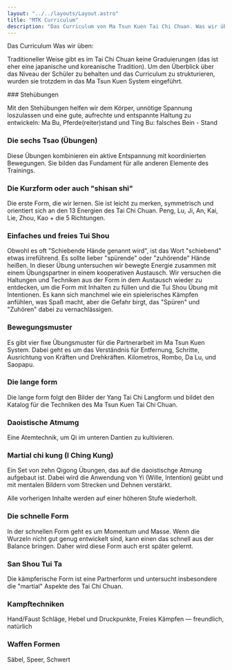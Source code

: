 ```yaml
---
layout: "../../layouts/Layout.astro"
title: "MTK Curriculum"
description: "Das Curriculum von Ma Tsun Kuen Tai Chi Chuan. Was wir üben und wie wir den Lernprozess strukturieren."
---
```



<div class="">


<CurvedHeadline tag="h1" type="smile" direction="R2L" offset="0" class="top-[30px] sm:top-[-30px] md:top-[150px]  fill-lazuli">Das Curriculum</CurvedHeadline>
<CurvedHeadline tag="h2" type="wave" direction="L2R" offset="2" class="top-[-50px] sm:top-[-80px] md:top-[30px] lg:top-[-130px]  fill-terracotta">Was wir üben:</CurvedHeadline>


Traditioneller Weise gibt es im Tai Chi Chuan keine Graduierungen (das ist eher eine japanische und koreanische Tradition). Um den Überblick über das Niveau der Schüler zu behalten und das Curriculum zu strukturieren, wurden sie trotzdem in das Ma Tsun Kuen System eingeführt.
</div>
<div class="mt-8">

<Card title="5º Student - yellow" meta="min. 3 Monate Training" color="yellow-300">
### Stehübungen

Mit den Stehübungen helfen wir dem Körper, unnötige Spannung loszulassen und eine gute, aufrechte und entspannte Haltung zu entwickeln: Ma Bu, Pferde(reiter)stand und Ting Bu: falsches Bein - Stand


### Die sechs Tsao (Übungen)
Diese Übungen kombinieren ein aktive Entspannung mit koordinierten Bewegungen. Sie bilden das Fundament für alle anderen Elemente des Trainings.

### Die Kurzform oder auch "shisan shi" 
Die erste Form, die wir lernen. Sie ist leicht zu merken, symmetrisch und orientiert sich an den 13 Energien des Tai Chi Chuan. Peng, Lu, Ji, An, Kai, Lie, Zhou, Kao + die 5 Richtungen.

</Card>

<Card title="4º Student - orange" meta="min. 9 Monate Training" color="amber-400">

### Einfaches und freies Tui Shou

Obwohl es oft "Schiebende Hände genannt wird", ist das Wort "schiebend" etwas irreführend. Es sollte lieber "spürende" oder "zuhörende" Hände heißen. In dieser Übung untersuchen wir bewegte Energie zusammen mit einem Übungspartner in einem kooperativen Austausch. Wir versuchen die Haltungen und Techniken aus der Form in dem Austausch wieder zu entdecken, um die Form mit Inhalten zu füllen und die Tui Shou Übung mit Intentionen.
Es kann sich manchmel wie ein spielerisches Kämpfen anfühlen, was Spaß macht, aber die Gefahr birgt, das "Spüren" und "Zuhören" dabei zu vernachlässigen.

</Card>

<Card title="3º Student - grün" meta="min. 18 Monate Training" color="green-500">

### Bewegungsmuster
Es gibt vier fixe Übungsmuster für die Partnerarbeit im Ma Tsun Kuen System. Dabei geht es um das Verständnis für Entfernung, Schritte, Ausrichtung von Kräften und Drehkräften.
Kilometros, Rombo, Da Lu, und Saopapu.
</Card>

<Card title=" 2º Student - blau" meta="min. 3 Jahre Training" color="blue-500">

### Die lange form
Die lange form folgt den Bilder der Yang Tai Chi Langform und bildet den Katalog für die Techniken des Ma Tsun Kuen Tai Chi Chuan.

</Card>

<Card title="1º Student - braun" meta="min. 5 Jahre Training" color="amber-900 inverted-header">

### Daoistische Atmumg
Eine Atemtechnik, um Qi im unteren Dantien zu kultivieren.


### Martial chi kung (I Ching Kung)
Ein Set von zehn Qigong Übungen, das auf die daoistischge Atmung aufgebaut ist. Dabei wird die Anwendung von Yi (Wille, Intention) geübt und mit mentalen Bildern vom Strecken und Dehnen verstärkt.

</Card>

<Card title="1. Tuan  -  schwarz" meta="min. 7 Jahre Training" color="stone-800 inverted-header">

Alle vorherigen Inhalte werden auf einer höheren Stufe wiederholt.

</Card>

<Card title="2. Tuan  -  schwarz" meta="Der Meister entscheidet wann" color="stone-800 inverted-header">

### Die schnelle Form
In der schnellen Form geht es um Momentum und Masse. Wenn die Wurzeln nicht gut genug entwickelt sind, kann einen das schnell aus der Balance bringen. Daher wird diese Form auch erst später gelernt.

</Card>

<Card title="3. Tuan  -  schwarz" meta="Der Meister entscheidet wann" color="stone-800 inverted-header">

### San Shou Tui Ta
Die kämpferische Form ist eine Partnerform und untersucht insbesondere die "martial" Aspekte des Tai Chi Chuan.
</Card>

<Card title="4. Tuan  -  schwarz" meta="Der Meister entscheidet wann" color="stone-800 inverted-header">

### Kampftechniken
Hand/Faust Schläge, Hebel und Druckpunkte, Freies Kämpfen — freundlich, natürlich


</Card>

<Card title="5. Tuan  -  schwarz" meta="Der Meister entscheidet wann" color="stone-800 inverted-header">

### Waffen Formen
Säbel, Speer, Schwert

</Card>

</div>